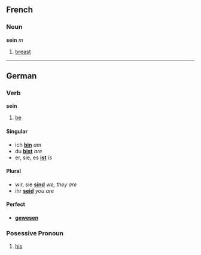 ==French==
===Noun===
'''sein''' ''m''

# [[breast]]

----

==German==
===Verb===
'''sein'''

# [[be]]

==== Singular ====
* ich '''[[bin]]''' ''am''
* du '''[[bist]]''' ''are''
* er, sie, es '''[[ist]]''' ''is''
==== Plural ====
* wir, sie '''[[sind]]''' ''we, they are''
* ihr '''[[seid]]''' ''you are''
==== Perfect ====
* '''[[gewesen]]'''
===Posessive Pronoun===
# [[his]]